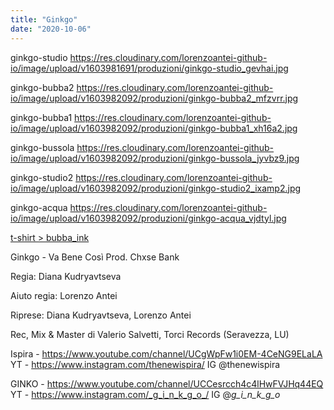 ```yaml
---
title: "Ginkgo"
date: "2020-10-06"
---
```


ginkgo-studio https://res.cloudinary.com/lorenzoantei-github-io/image/upload/v1603981691/produzioni/ginkgo-studio_gevhai.jpg

ginkgo-bubba2 https://res.cloudinary.com/lorenzoantei-github-io/image/upload/v1603982092/produzioni/ginkgo-bubba2_mfzvrr.jpg

ginkgo-bubba1 https://res.cloudinary.com/lorenzoantei-github-io/image/upload/v1603982092/produzioni/ginkgo-bubba1_xh16a2.jpg

ginkgo-bussola https://res.cloudinary.com/lorenzoantei-github-io/image/upload/v1603982092/produzioni/ginkgo-bussola_jyvbz9.jpg

ginkgo-studio2 https://res.cloudinary.com/lorenzoantei-github-io/image/upload/v1603982092/produzioni/ginkgo-studio2_ixamp2.jpg

ginkgo-acqua https://res.cloudinary.com/lorenzoantei-github-io/image/upload/v1603982092/produzioni/ginkgo-acqua_vjdtyl.jpg

[t-shirt > bubba_ink](https://www.instagram.com/bubba_ink/)

Ginkgo - Va Bene Così Prod. Chxse Bank

Regia: Diana Kudryavtseva

Aiuto regia: Lorenzo Antei

Riprese: Diana Kudryavtseva, Lorenzo Antei

Rec, Mix & Master di Valerio Salvetti, Torci Records (Seravezza, LU)

Ispira - https://www.youtube.com/channel/UCgWpFw1i0EM-4CeNG9ELaLA
YT - https://www.instagram.com/thenewispira/
IG @thenewispira

GINKO - https://www.youtube.com/channel/UCCesrcch4c4lHwFVJHq44EQ
YT - https://www.instagram.com/_g_i_n_k_g_o_/
IG @_g_i_n_k_g_o_
